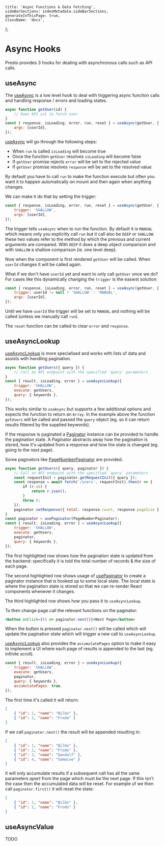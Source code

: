 
    title: 'Async Functions & Data Fetching',
    sideBarSections: indexMetadata.sideBarSections,
    generateInThisPage: true,
    className: 'docs',
};

# Async Hooks

Presto provides 3 hooks for dealing with asynchronous calls such as API calls.

## useAsync

The [useAsync](doc:useAsync) is a low level hook to deal with triggering async function calls and handling response / errors and loading states.

```jsx
async function getUser(id) {
    // Does API cal lo fetch user
}
const { response, isLoading, error, run, reset } = useAsync(getUser, {
    args: [userId],
});
```

[useAsync](doc:useAsync) will go through the following steps:

-   When `run` is called `isLoading` will become true
-   Once the function `getUser` resolves `isLoading` will become false
-   If `getUser` promise rejects `error` will be set to the rejected value
-   If `getUser` promise resolves `response` will be set to the resolved value

By default you have to call `run` to make the function execute but often you
want it to happen automatically on mount and then again when anything changes.

We can make it do that by setting the trigger:

```jsx {2}
const { response, isLoading, error, run, reset } = useAsync(getUser, {
    trigger: 'SHALLOW',
    args: [userId],
});
```

The trigger tells `useAsync` when to run the function. By default it is `MANUAL` which
means only you explicitly call `run` but it call also be `DEEP` or `SHALLOW`: these two values
refer to the method by which the previous and current arguments are compared. With `DEEP` it
does a deep object comparison and with `SHALLOW` a shallow comparison (ie. one level deep).

Now when the component is first rendered `getUser` will be called. When `userId` changes it will
be called again.

What if we don't have `userId` yet and want to only call `getUser` once we do? For cases like
this dynamically changing the `trigger` is the easiest solution:

```jsx {2}
const { response, isLoading, error, run, reset } = useAsync(getUser, {
    trigger: userId != null ? 'SHALLOW' : 'MANUAL',
    args: [userId],
});
```

Until we have `userId` the trigger will be set to `MANUAL` and nothing will be called (unless
we manually call `run`).

The `reset` function can be called to clear `error` and `response`.

## useAsyncLookup

[useAsyncLookup](doc:useAsyncLookup) is more specialised and works with lists of data and assists with handling
pagination.

```jsx
async function getUsers({ query }) {
    // Call an API endpoint with the specified `query` parameters
}
const { result, isLoading, error } = useAsyncLookup({
    trigger: 'SHALLOW',
    execute: getUsers,
    query: { keywords },
});
```

This works similar to `useAsync` but supports a few additional options and expects the function
to return an `Array`. In the example above the function `getUsers` will be called and passed
the `query` object (eg. so it can return results filtered by the supplied keywords).

If the response is paginated a [Paginator](doc:Paginator) instance can be provided to handle the
pagination state. A Paginator abstracts away how the pagination is stored, how it's updated from
a response and how the state is changed (eg. going to the next page).

Some paginators like [PageNumberPaginator](doc:PageNumberPaginator) are provided.

```jsx {10,12,16}
async function getUsers({ query, paginator }) {
    // Call an API endpoint with the specified `query` parameters
    const requestInit = paginator.getRequestInit({ query });
    const response = await fetch('/users', requestInit).then(r => {
        if (r.ok) {
            return r.json();
        }
        throw r;
    });
    paginator.setResponse({ total: response.count, response.pageSize });
}
const paginator = usePaginator(PageNumberPaginator);
const { result, isLoading, error } = useAsyncLookup({
    trigger: 'SHALLOW',
    execute: getUsers,
    paginator,
    query: { keywords },
});
```

The first highlighted row shows how the pagination state is updated from the backend: specifically
it is told the total number of records & the size of each page.

The second highlighted row shows usage of [usePaginator](doc:usePaginator) to create a paginator
instance that is hooked up to some local state. The local state is where the pagination state is
stored so that we can re-render React components whenever it changes.

The third highlighted row shows how you pass it to `useAsyncLookup`.

To then change page call the relevant functions on the paginator:

```jsx
<button onClick={() => paginator.next()}>Next Page</button>
```

When the button is pressed `paginator.next()` will be called which will update
the pagination state which will trigger a new call to `useAsyncLookup`.

[useAsyncLookup](doc:useAsyncLookup) also provides the `accumulatePages` option
to make it easy to implement a UI where each page of results is appended to the
last (eg. infinite scroll).

```jsx {6}
const { result, isLoading, error } = useAsyncLookup({
    trigger: 'SHALLOW',
    execute: getUsers,
    paginator,
    query: { keywords },
    accumulatePages: true,
});
```

The first time it's called it will return:

```json
[
    { "id": 1, "name": "Bilbo" },
    { "id": 2, "name": "Frodo" }
]
```

If we call `paginator.next()` the result will be appended resulting in:

```json {4-5}
[
    { "id": 1, "name": "Bilbo" },
    { "id": 2, "name": "Frodo" },
    { "id": 3, "name": "Gandalf" },
    { "id": 4, "name": "Samwise" }
]
```

It will only accumulate results if a subsequent call has all the same parameters _apart_
from the page which must be the next page. If this isn't the case then the accumulated
data will be reset. For example uf we then call `paginator.first()` it will reset the state:

```json
[
    { "id": 1, "name": "Bilbo" },
    { "id": 2, "name": "Frodo" }
]
```

## useAsyncValue

TODO
